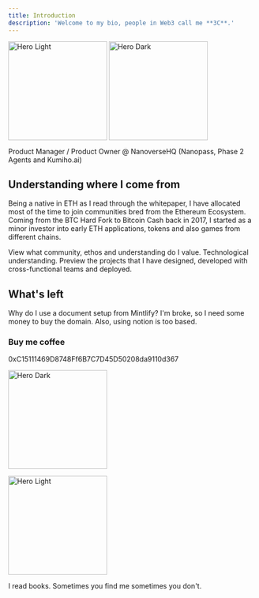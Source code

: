 ```yaml
---
title: Introduction
description: 'Welcome to my bio, people in Web3 call me **3C**.'
---
```


<img
  className="block dark:hidden"
  src="/images/7989.png"
  alt="Hero Light"
  width="200"
  align="center"
/>
<img
  className="hidden dark:block"
  src="/images/7989.png"
  alt="Hero Dark"
  width="200"
  align="center"
/>

Product Manager / Product Owner @ NanoverseHQ (Nanopass, Phase 2 Agents and Kumiho.ai)

## Understanding where I come from

Being a native in ETH as I read through the whitepaper, I have allocated most of the time to join communities bred from the Ethereum Ecosystem.
Coming from the BTC Hard Fork to Bitcoin Cash back in 2017, I started as a minor investor into early ETH applications, tokens and also games from different chains.


<CardGroup cols={2}>
  <Card
    title="Goals that align"
    icon="alien-8bit"
    href="/extra/values"
  >
    View what community, ethos and understanding do I value. Technological understanding.
  </Card>
  <Card
    title="Understand what do I do in real life"
    icon="fingerprint"
    href="/development"
  >
    Preview the projects that I have designed, developed with cross-functional teams and deployed.
  </Card>
</CardGroup>

## What's left 

Why do I use a document setup from Mintlify? I'm broke, so I need some money to buy the domain. Also, using notion is too based.
### Buy me coffee

<AccordionGroup>
<Accordion icon="ethereum" title=" ">
  0xC15111469D8748Ff6B7C7D45D50208da9110d367
</Accordion>
</AccordionGroup>

<img
  className="hidden block:broke"
  src="/images/kazuma.jpeg"
  alt="Hero Dark"
  width="200"
/>

<img
  className="block dark:broke"
  src="/images/kazuma.jpeg"
  alt="Hero Light"
  width="200"
/>

<CardGroup cols={2}>
  <Card
    title="Read completions"
    icon="books"
    href="/ad-hoc/books"
  >
    I read books.
  </Card>
  <Card
    title="My favorite coffee place"
    icon="coffee-beans"
    href="https://www.instagram.com/onehalf_coffee/?hl=en"
  >
    Sometimes you find me sometimes you don't.
  </Card>

</CardGroup>
